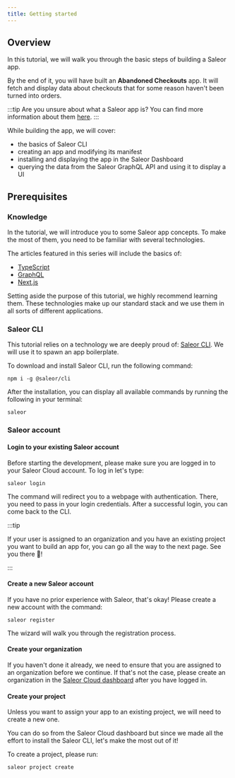 ```yaml
---
title: Getting started
---
```


## Overview

In this tutorial, we will walk you through the basic steps of building a Saleor app.

By the end of it, you will have built an **Abandoned Checkouts** app. It will fetch and display data about checkouts that for some reason haven't been turned into orders.

:::tip
Are you unsure about what a Saleor app is? You can find more information about them [here](developer/extending/apps/key-concepts.mdx).
:::

While building the app, we will cover:

- the basics of Saleor CLI
- creating an app and modifying its manifest
- installing and displaying the app in the Saleor Dashboard
- querying the data from the Saleor GraphQL API and using it to display a UI

## Prerequisites

### Knowledge

In the tutorial, we will introduce you to some Saleor app concepts. To make the most of them, you need to be familiar with several technologies.

The articles featured in this series will include the basics of:

- [TypeScript](https://www.typescriptlang.org/)
- [GraphQL](https://graphql.org/)
- [Next.js](https://nextjs.org/)

Setting aside the purpose of this tutorial, we highly recommend learning them. These technologies make up our standard stack and we use them in all sorts of different applications.

### Saleor CLI

This tutorial relies on a technology we are deeply proud of: [Saleor CLI](cli.mdx). We will use it to spawn an app boilerplate.

To download and install Saleor CLI, run the following command:

```shell
npm i -g @saleor/cli
```

After the installation, you can display all available commands by running the following in your terminal:

```shell
saleor
```

### Saleor account

#### Login to your existing Saleor account

Before starting the development, please make sure you are logged in to your Saleor Cloud account. To log in let's type:

```shell
saleor login
```

The command will redirect you to a webpage with authentication. There, you need to pass in your login credentials. After a successful login, you can come back to the CLI.

:::tip

If your user is assigned to an organization and you have an existing project you want to build an app for, you can go all the way to the next page. See you there 👋!

:::

#### Create a new Saleor account

If you have no prior experience with Saleor, that's okay! Please create a new account with the command:

```shell
saleor register
```

The wizard will walk you through the registration process.

#### Create your organization

If you haven't done it already, we need to ensure that you are assigned to an organization before we continue. If that's not the case, please create an organization in the [Saleor Cloud dashboard](https://cloud.saleor.io/) after you have logged in.

#### Create your project

Unless you want to assign your app to an existing project, we will need to create a new one.

You can do so from the Saleor Cloud dashboard but since we made all the effort to install the Saleor CLI, let's make the most out of it!

To create a project, please run:

```shell
saleor project create
```
